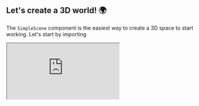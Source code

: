 ## Let's create a 3D world! 🌍
The `SimpleScene` component is the easiest way to create a 3D space to start working.
Let's start by importing


  <iframe src="https://ifcjs.github.io/components/src/core/ToolsComponents/index.html"></iframe>

  